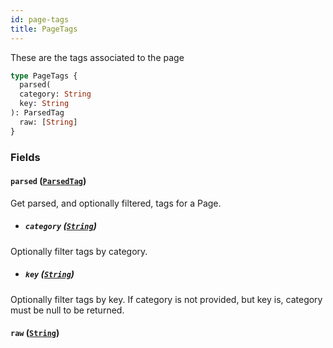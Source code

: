 ```yaml
---
id: page-tags
title: PageTags
---
```



These are the tags associated to the page


```graphql
type PageTags {
  parsed(
  category: String
  key: String
): ParsedTag
  raw: [String]
}
```


### Fields

#### `parsed` ([`ParsedTag`](/developers/demandhq-apis/storefront-api/graphql/reference/objects/parsed-tag))

Get parsed, and optionally filtered, tags for a Page.
- ##### `category` ([`String`](/developers/demandhq-apis/storefront-api/graphql/reference/scalars/string))

Optionally filter tags by category.


- ##### `key` ([`String`](/developers/demandhq-apis/storefront-api/graphql/reference/scalars/string))

Optionally filter tags by key. If category is not provided, but key is, category must be null to be returned.


#### `raw` ([`String`](/developers/demandhq-apis/storefront-api/graphql/reference/scalars/string))






